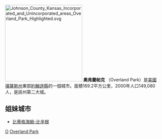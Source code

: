 [[File:Johnson_County_Kansas_Incorporated_and_Unincorporated_areas_Overland_Park_Highlighted.svg|250px]]
'''奧弗蘭帕克''' （Overland Park）是[[美國|美國]][[堪薩斯州|堪薩斯州]]東部[[約翰遜縣_(堪薩斯州)|約翰遜縣]]的一個城市。面積169.2平方公里，2000年人口149,080人，是該州第二大城。

== 姐妹城市 ==
* {{GER}}[[比蒂格海姆-比辛根|比蒂格海姆-比辛根]]

{{約翰遜縣 (堪薩斯州)}}

[[Category:堪薩斯州城市|O]]
[[Category:約翰遜縣城市_(堪薩斯州)|Overland Park]]